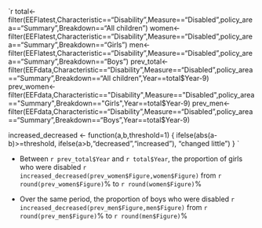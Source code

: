 `r 
total<- filter(EEFlatest,Characteristic=="Disability",Measure=="Disabled",policy_area=="Summary",Breakdown=="All children")
women<- filter(EEFlatest,Characteristic=="Disability",Measure=="Disabled",policy_area=="Summary",Breakdown=="Girls")
men<- filter(EEFlatest,Characteristic=="Disability",Measure=="Disabled",policy_area=="Summary",Breakdown=="Boys")
prev_total<- filter(EEFdata,Characteristic=="Disability",Measure=="Disabled",policy_area=="Summary",Breakdown=="All children",Year==total$Year-9)
prev_women<- filter(EEFdata,Characteristic=="Disability",Measure=="Disabled",policy_area=="Summary",Breakdown=="Girls",Year==total$Year-9)
prev_men<- filter(EEFdata,Characteristic=="Disability",Measure=="Disabled",policy_area=="Summary",Breakdown=="Boys",Year==total$Year-9)


increased_decreased <- function(a,b,threshold=1) {
  ifelse(abs(a-b)>=threshold,
         ifelse(a>b,"decreased","increased"),
         "changed little")
}
`

* Between `r prev_total$Year` and `r total$Year`, the proportion of girls who were disabled `r increased_decreased(prev_women$Figure,women$Figure)` from `r round(prev_women$Figure)`% to `r round(women$Figure)`%

* Over the same period, the proportion of boys who were disabled `r increased_decreased(prev_men$Figure,men$Figure)` from `r round(prev_men$Figure)`% to `r round(men$Figure)`%



